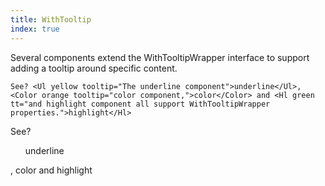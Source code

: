 ```yaml
---
title: WithTooltip
index: true
---
```


Several components extend the WithTooltipWrapper interface to support adding a tooltip around specific content.

```tsx
See? <Ul yellow tooltip="The underline component">underline</Ul>, <Color orange tooltip="color component,">color</Color> and <Hl green tt="and highlight component all support WithTooltipWrapper properties.">highlight</Hl>
```

See? <Ul yellow tooltip="The underline component">underline</Ul>, <Color orange tooltip="color component,">color</Color> and <Hl green tt="and highlight component all support WithTooltipWrapper properties.">highlight</Hl>


<TypeDoc 
    propsTitle
    name="WithTooltipWrapper"
/>
